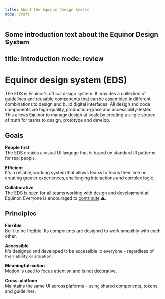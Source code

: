 ```yaml
---
title: About the Equinor Design System
mode: draft
---
```


Some introduction text about the Equinor Design System
---
title: Introduction
mode: review
---

# Equinor design system (EDS)

The EDS is Equinor's offical design system. It provides a collection of guidelines and reusable components that can be assembled in different combinations to design and build digital interfaces.
All design and code components are high-quality, production-grade and accessibility-tested. 
This allows Equinor to manage design at scale by creating a single source of truth for teams to design, prototype and develop.


## Goals

**People first**  
The EDS creates a visual UI languge that is based on standard UI patterns for real people.

**Efficient**  
It's a reliable, working system that allows teams to focus their time on creating greater experiences, challenging interactions and complex logic. 

**Collaborative**  
The EDS is open for all teams working with design and development at Equinor. Everyone is encouraged to [contribute](link) :warning:.


## Principles 

**Flexible**  
Built to be flexible. Its components are designed to work smoothly with each other. 

**Accessible**  
It's designed and developed to be accessible to everyone - regardless of their ability or situation.

**Meaningful motion**  
Motion is used to focus attention and is not decorative. 

**Cross-platform**  
Maintains the same UI across plaforms - using shared components, tokens and guidelines. 

